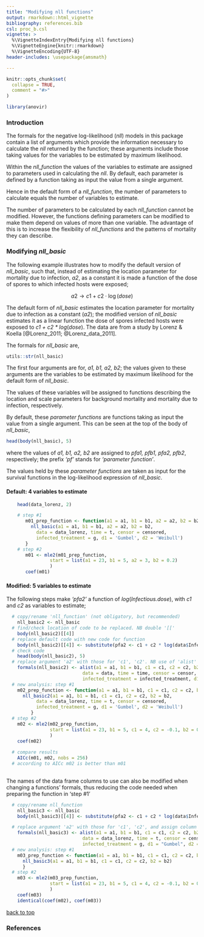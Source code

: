 ```yaml
---
title: "Modifying nll functions"
output: rmarkdown::html_vignette
bibliography: references.bib
csl: proc_b.csl
vignette: >
  %\VignetteIndexEntry{Modifying nll functions}
  %\VignetteEngine{knitr::rmarkdown}
  %\VignetteEncoding{UTF-8}
header-includes: \usepackage{amsmath}

---
```

```r
knitr::opts_chunk$set(
  collapse = TRUE,
  comment = "#>"
)
```

```r
library(anovir)
```

### Introduction {#top}

The formals for the negative log-likelihood (_nll_) models in this package contain a list of arguments which provide the information necessary to calculate the _nll_ returned by the function; these arguments include those taking values for the variables to be estimated by maximum likelihood. 

Within the _nll\_function_ the values of the variables to estimate are assigned to parameters used in calculating the _nll_. By default, each parameter is defined by a function taking as input the value from a single argument. 

Hence in the default form of a _nll\_function_, the number of parameters to calculate equals the number of variables to estimate.

The number of parameters to be calculated by each _nll\_function_ cannot be modified. However, the functions defining parameters can be modified to make them depend on values of more than one variable. The advantage of this is to increase the flexibility of _nll\_functions_ and the patterns of mortality they can describe.


### Modifying _nll\_basic_

The following example illustrates how to modify the default version of _nll\_basic_, such that, instead of estimating the location parameter for mortality due to infection, _a2_, as a constant it is made a function of the dose of spores to which infected hosts were exposed;

$$ a2 \rightarrow c1 + c2 \cdot \log\left(dose\right) $$


The default form of _nll\_basic_ estimates the location parameter for mortality due to infection as a constant (_a2_); the modified version of _nll\_basic_ estimates it as a linear function the dose of spores infected hosts were exposed to _c1 + c2 * log_(_dose_).
The data are from a study by Lorenz & Koella [@Lorenz_2011; @Lorenz_data_2011].

The formals for _nll\_basic_ are,
```r
utils::str(nll_basic)
```
The first four arguments are for, _a1, b1, a2, b2_; the values given to these arguments are the variables to be estimated by maximum likelihood for the default form of _nll\_basic_.

The values of these variables will be assigned to functions describing the location and scale parameters for background mortality and mortality due to infection, respectively. 

By default, these _parameter functions_ are functions taking as input the value from a single argument. This can be seen at the top of the body of _nll\_basic_,

```r
head(body(nll_basic), 5)
```

where the values of _a1, b1, a2, b2_ are assigned to _pfa1, pfb1, pfa2, pfb2_, respectively; the prefix _'pf'_ stands for _'parameter function'_.

The values held by these _parameter functions_ are taken as input for the survival functions in the log-likelihood expression of _nll\_basic_. 

#### Default: 4 variables to estimate

```r
    head(data_lorenz, 2)

    # step #1
       m01_prep_function <- function(a1 = a1, b1 = b1, a2 = a2, b2 = b2){
         nll_basic(a1 = a1, b1 = b1, a2 = a2, b2 = b2,
           data = data_lorenz, time = t, censor = censored,
           infected_treatment = g, d1 = 'Gumbel', d2 = 'Weibull')
       }
    # step #2
       m01 <- mle2(m01_prep_function,
                start = list(a1 = 23, b1 = 5, a2 = 3, b2 = 0.2)
                )
       coef(m01)
```

#### Modified: 5 variables to estimate 

The following steps make _'pfa2'_ a function of _log_(_Infectious.dose_), with _c1_ and _c2_ as variables to estimate;

```r
  # copy/rename 'nll_function' (not obligatory, but recommended)
    nll_basic2 <- nll_basic
  # find/check location of code to be replaced. NB double '[['
    body(nll_basic2)[[4]]
  # replace default code with new code for function
    body(nll_basic2)[[4]] <- substitute(pfa2 <- c1 + c2 * log(data$Infectious.dose))
  # check code
    head(body(nll_basic2), 5)
  # replace argument 'a2' with those for 'c1', 'c2'. NB use of 'alist'
    formals(nll_basic2) <- alist(a1 = a1, b1 = b1, c1 = c1, c2 = c2, b2 = b2,
                            data = data, time = time, censor = censor,
                            infected_treatment = infected_treatment, d1 = "", d2 = "")
  # new analysis: step #1
    m02_prep_function <- function(a1 = a1, b1 = b1, c1 = c1, c2 = c2, b2 = b2){
      nll_basic2(a1 = a1, b1 = b1, c1 = c1, c2 = c2, b2 = b2,
           data = data_lorenz, time = t, censor = censored,
           infected_treatment = g, d1 = 'Gumbel', d2 = 'Weibull')
         }
  # step #2
    m02 <- mle2(m02_prep_function,
                start = list(a1 = 23, b1 = 5, c1 = 4, c2 = -0.1, b2 = 0.2)
                )
    coef(m02)
    
  # compare results
    AICc(m01, m02, nobs = 256)
  # according to AICc m02 is better than m01  
    
```


The names of the data frame columns to use can also be modified when changing a functions' formals, thus reducing the code needed when preparing the function in 'step #1' 

```r
  # copy/rename nll_function
    nll_basic3 <- nll_basic
    body(nll_basic3)[[4]] <- substitute(pfa2 <- c1 + c2 * log(data$Infectious.dose))

  # replace argument 'a2' with those for 'c1', 'c2', and assign column names  
    formals(nll_basic3) <- alist(a1 = a1, b1 = b1, c1 = c1, c2 = c2, b2 = b2,
                            data = data_lorenz, time = t, censor = censored,
                            infected_treatment = g, d1 = "Gumbel", d2 = "Weibull")
  # new analysis: step #1
    m03_prep_function <- function(a1 = a1, b1 = b1, c1 = c1, c2 = c2, b2 = b2){
      nll_basic3(a1 = a1, b1 = b1, c1 = c1, c2 = c2, b2 = b2)
      }
  # step #2
    m03 <- mle2(m03_prep_function,
                start = list(a1 = 23, b1 = 5, c1 = 4, c2 = -0.1, b2 = 0.2)
                )
    coef(m03)
    identical(coef(m02), coef(m03))

```



[back to top](#top)

### References


